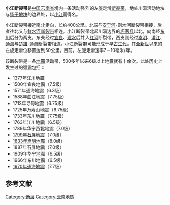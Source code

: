 {{noteTA |G1=Earthquake}}
'''小江断裂带'''是[[中国|中国]][[云南省|云南省]]境内一条活动强烈的左旋走滑[[断裂带|断裂带]]，地处川滇活动地块与[[扬子克拉通|扬子地块]]的边界处，以[[小江_(金沙江支流)|小江]]而得名。{{r|xiang}}{{r|m7}}

小江断裂带接近南北走向，长约400公里。北端与[[安宁河|安宁河]]-则木河断裂带相接，后者往北又与[[鲜水河断裂带|鲜水河断裂带]]相连。小江断裂带北起川滇边界的[[巧家县|巧家县]]以北，向南经[[东川|东川]]后分为两支，东支经过[[宜良|宜良]]、[[建水|建水]]后并入[[红河|红河]]断裂带，西支则经过[[嵩明|嵩明]]、[[澄江|澄江]]、[[通海|通海]]与[[楚雄彝族自治州|楚雄]]-通海断裂带相连。{{r|xiang}}{{r|m7}}{{r|ji}}小江断裂带可能形成于早[[古生代|古生代]]，其[[全新世|全新世]]以来的左旋走滑位移置达到50公里。目前，左旋走滑速率7－10毫米/年。{{r|xiang}}

该断裂带是一条[[地震|地震]]活动带，500多年以来6级以上地震就有十余次。此处历史上发生过的强震包括：{{r|ji}}
* 1377年江川地震
* 1500年宜良地震（7.5级）
* 1571年通海地震（6.3级）
* 1588年曲江地震（7.75级）
* 1713年寻甸地震（6.75级）
* 1725年万寿山地震（6.75级）
* 1733年东川地震（7.75级）
* 1763年江川地震（6.5级）
* 1789年华宁西北地震（7.0级）
*[[1799年石屏地震|1799年石屏地震]]（7.0级）
*[[1833年嵩明地震|1833年嵩明地震]]（8.0级）
* 1887年石屏地震（7.0级）
* 1909年华宁地震（6.5级）
* 1966年东川地震（6.5级）
* [[通海大地震|1970年通海地震]]（7.7级）

== 参考文献 ==
{{reflist|refs=
<ref name=xiang>{{cite book|title=《青藏高原及邻区第四纪地质与地貌图及说明书》|author=向树元|publisher=中国地质大学出版社|year=2013|pages=62}}</ref>
<ref name=ji>{{cite book|title=《地震与中国大陆形影相随》|publisher=科学出版社|year=2009}}</ref>
<ref name=m7>{{cite book|title=《中国大陆大地震中  长期危险性研究》|author=M7专项工作者组|publisher=地震出版社|year=2012|pages=49}}</ref>
}}

{{云南地理 |地质}}

[[Category:断层|Category:断层]]
[[Category:云南地质|Category:云南地质]]